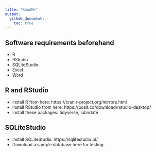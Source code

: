 ```yaml
---
title: "ReadMe"
output: 
  github_document:
    toc: true
---
```


## Software requirements beforehand
- R
- RStudio
- SQLiteStudio
- Excel
- Word

## R and RStudio
- Install R from here: https://cran.r-project.org/mirrors.html
- Install RStudio from here: https://posit.co/download/rstudio-desktop/
- Install these packages: tidyverse, lubridate

## SQLiteStudio
- Install SQLiteStudio: https://sqlitestudio.pl/
- Download a sample database here for testing: 

